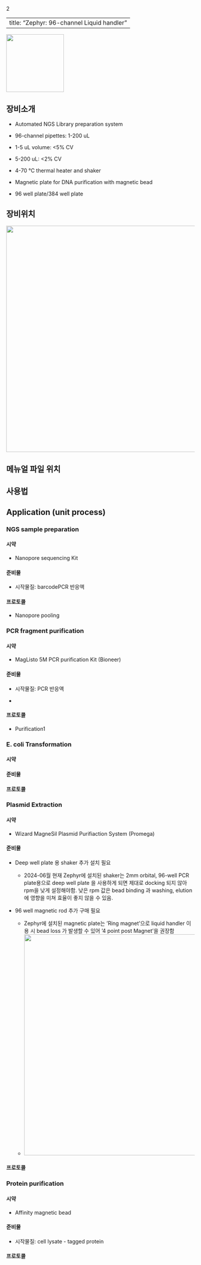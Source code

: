 2

---
title: "Zephyr: 96-channel Liquid handler"
---

![](images/paste-32.png){width="154"}

## 장비소개

-   Automated NGS Library preparation system

-   96-channel pipettes: 1-200 uL

-   1-5 uL volume: \<5% CV

-   5-200 uL: \<2% CV

-   4-70 ℃ thermal heater and shaker

-   Magnetic plate for DNA purification with magnetic bead

-   96 well plate/384 well plate

## 장비위치

![](images/paste-34.png){width="604"}

## 메뉴얼 파일 위치

## 사용법

## Application (unit process)

### NGS sample preparation

#### 시약

-   Nanopore sequencing Kit

#### 준비물

-   시작물질: barcodePCR 반응액

#### 프로토콜

-   Nanopore pooling

### PCR fragment purification

#### 시약

-   MagListo 5M PCR purification Kit (Bioneer)

#### 준비물

-   시작물질: PCR 반응액

-   

#### 프로토콜

-   Purification1

### E. coli Transformation

#### 시약

#### 준비물

#### 프로토콜

### Plasmid Extraction

#### 시약

-   Wizard MagneSil Plasmid Purifiaction System (Promega)

#### 준비물

-   Deep well plate 용 shaker 추가 설치 필요

    -   2024-06월 현재 Zephyr에 설치된 shaker는 2mm orbital, 96-well PCR plate용으로 deep well plate 을 사용하게 되면 제대로 docking 되지 않아 rpm을 낮게 설정해야함. 낮은 rpm 값은 bead binding 과 washing, elution에 영향을 미쳐 효율이 좋지 않을 수 있음.

-   96 well magnetic rod 추가 구매 필요

    -   Zephyr에 설치된 magnetic plate는 'Ring magnet'으로 liquid handler 이용 시 bead loss 가 발생할 수 있어 '4 point post Magnet'을 권장함

    <!-- -->

    -   ![](images/paste-27.png){width="590"}

#### 프로토콜

### Protein purification

#### 시약

-   Affinity magnetic bead

#### 준비물

-   시작물질: cell lysate - tagged protein

#### 프로토콜